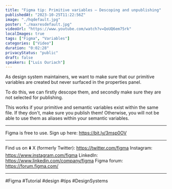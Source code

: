```yaml
---
title: "Figma tip: Primitive variables – Descoping and unpublishing"
publishedAt: "2023-10-25T11:22:56Z"
image: "./hqdefault.jpg"
poster: "./maxresdefault.jpg"
videoUrl: "https://www.youtube.com/watch?v=QoUQ6em75rk"
localImages: true
tags: ["Figma", "Variables"]
categories: ["Video"]
duration: "0:02:28"
privacyStatus: "public"
draft: false
speakers: ["Luis Ouriach"]
---
```


As design system maintainers, we want to make sure that our primitive variables are created but never surfaced in the properties panel.

To do this, we can firstly descope them, and secondly make sure they are not selected for publishing.

This works if your primitive and semantic variables exist within the same file. If they don't, make sure you publish them! Otherwise, you will not be able to use them as aliases within your semantic variables.

---

Figma is free to use. Sign up here: https://bit.ly/3msp0OV

---

Find us on ⬇️
X (formerly Twitter): https://twitter.com/figma
Instagram: https://www.instagram.com/figma
LinkedIn: https://www.linkedin.com/company/figma
Figma forum: https://forum.figma.com/

---

#Figma #Tutorial #design #tips #DesignSystems
